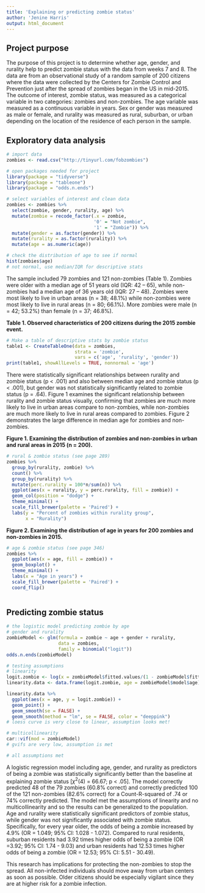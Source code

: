 ```yaml
---
title: 'Explaining or predicting zombie status'
author: 'Jenine Harris'
output: html_document
---
```


## Project purpose

The purpose of this project is to determine whether age, gender, and rurality help to predict zombie status with the data from weeks 7 and 8. The data are from an observational study of a random sample of 200 citizens where the data were collected by the Centers for Zombie Control and Prevention just after the spread of zombies began in the US in mid-2015. The outcome of interest, zombie status, was measured as a categorical variable in two categories: zombies and non-zombies. The age variable was measured as a continuous variable in years. Sex or gender was measured as male or female, and rurality was measured as rural, suburban, or urban depending on the location of the residence of each person in the sample. 

## Exploratory data analysis 

```r
# import data
zombies <- read.csv("http://tinyurl.com/fobzombies")

# open packages needed for project
library(package = "tidyverse")
library(package = "tableone")
library(package = "odds.n.ends")
```

```r
# select variables of interest and clean data
zombies <- zombies %>% 
  select(zombie, gender, rurality, age) %>% 
  mutate(zombie = recode_factor(.x = zombie,
                                '0' = "Not zombie",
                                '1' = "Zombie")) %>% 
  mutate(gender = as.factor(gender)) %>% 
  mutate(rurality = as.factor(rurality)) %>% 
  mutate(age = as.numeric(age)) 
```

```r
# check the distribution of age to see if normal
hist(zombies$age)
# not normal, use median/IQR for descriptive stats
```

The sample included 79 zombies and 121 non-zombies (Table 1). Zombies were older with a median age of 51 years old (IQR: 42 -- 65), while non-zombies had a median age of 36 years old (IQR: 27 -- 48). Zombies were most likely to live in urban areas (n = 38; 48.1%) while non-zombies were most likely to live in rural areas (n = 80; 66.1%). More zombies were male (n = 42; 53.2%) than female (n = 37; 46.8%).

**Table 1. Observed characteristics of 200 citizens during the 2015 zombie event.**

```r
# Make a table of descriptive stats by zombie status
table1 <- CreateTableOne(data = zombies, 
                         strata = 'zombie',
                         vars = c('age', 'rurality', 'gender'))
print(table1, showAllLevels = TRUE, nonnormal = 'age')
```

There were statistically significant relationships between rurality and zombie status (p < .001) and also between median age and zombie status (p < .001), but gender was not statistically significantly related to zombie status (p = .64). Figure 1 examines the significant relationship between rurality and zombie status visually, confirming that zombies are much more likely to live in urban areas compare to non-zombies, while non-zombies are much more likely to live in rural areas compared to zombies. Figure 2 demonstrates the large difference in median age for zombies and non-zombies.

**Figure 1. Examining the distribution of zombies and non-zombies in urban and rural areas in 2015 (n = 200).**

```r
# rural & zombie status (see page 289)
zombies %>% 
  group_by(rurality, zombie) %>% 
  count() %>% 
  group_by(rurality) %>% 
  mutate(perc.rurality = 100*n/sum(n)) %>% 
  ggplot(aes(x = rurality, y = perc.rurality, fill = zombie)) +
  geom_col(position = "dodge") +
  theme_minimal() +
  scale_fill_brewer(palette = 'Paired') +
  labs(y = "Percent of zombies within rurality group",
       x = "Rurality")
```

**Figure 2. Examining the distribution of age in years for 200 zombies and non-zombies in 2015.**

```r
# age & zombie status (see page 346)
zombies %>% 
  ggplot(aes(x = age, fill = zombie)) +
  geom_boxplot() +
  theme_minimal() +
  labs(x = "Age in years") +
  scale_fill_brewer(palette = 'Paired') +
  coord_flip() 
  
```

## Predicting zombie status 

```r
# the logistic model predicting zombie by age
# gender and rurality
zombieModel <- glm(formula = zombie ~ age + gender + rurality,
                   data = zombies,
                   family = binomial("logit"))
odds.n.ends(zombieModel)
```

```r
# testing assumptions 
# linearity
logit.zombie <- log(x = zombieModel$fitted.values/(1 - zombieModel$fitted.values))
linearity.data <- data.frame(logit.zombie, age = zombieModel$model$age)

linearity.data %>% 
  ggplot(aes(x = age, y = logit.zombie)) +
  geom_point() +
  geom_smooth(se = FALSE) +
  geom_smooth(method = "lm", se = FALSE, color = "deeppink")
# loess curve is very close to linear, assumption looks met!

# multicollinearity
car::vif(mod = zombieModel)
# gvifs are very low, assumption is met

# all assumptions met
```

A logistic regression model including age, gender, and rurality as predictors of being a zombie was statistically significantly better than the baseline at explaining zombie status [$\chi^2$(4) = 66.67; p < .05]. The model correctly predicted 48 of the 79 zombies (60.8% correct) and correctly predicted 100 of the 121 non-zombies (82.6% correct) for a Count-R-squared of .74 or 74% correctly predicted. The model met the assumptions of linearity and no multicollinearity and so the results can be generalized to the population. Age and rurality were statistically significant predictors of zombie status, while gender was not significantly associated with zombie status. Specifically, for every year older, the odds of being a zombie increased by 4.9% (OR = 1.049; 95% CI: 1.028 - 1.072). Compared to rural residents, suburban residents had 3.92 times higher odds of being a zombie (OR =3.92; 95% CI: 1.74 - 9.03) and urban residents had 12.53 times higher odds of being a zombie (OR = 12.53; 95% CI: 5.51 - 30.49).

This research has implications for protecting the non-zombies to stop the spread. All non-infected individuals should move away from urban centers as soon as possible. Older citizens should be especially vigilant since they are at higher risk for a zombie infection. 



